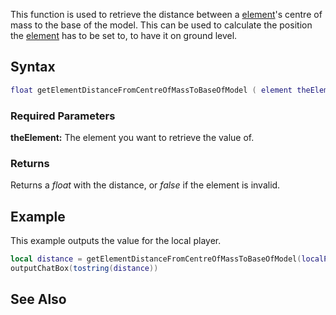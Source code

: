 
{{Client function}}
This function is used to retrieve the distance between a [[/element.md|element]]'s centre of mass to the base of the model. This can be used to calculate the position the [[/element.md|element]] has to be set to, to have it on ground level.
==Syntax==
<syntaxhighlight lang="lua">
float getElementDistanceFromCentreOfMassToBaseOfModel ( element theElement )
</syntaxhighlight>
{{OOP||[[/element.md|element]]:getDistanceFromCentreOfMassToBaseOfModel|distanceFromCentreOfMassToBaseOfModel}}

===Required Parameters===
'''theElement:''' The element you want to retrieve the value of.

===Returns===
Returns a ''float'' with the distance, or ''false'' if the element is invalid.

==Example==
This example outputs the value for the local player.
<syntaxhighlight lang="lua">
local distance = getElementDistanceFromCentreOfMassToBaseOfModel(localPlayer)
outputChatBox(tostring(distance))
</syntaxhighlight>

==See Also==
{{Client element functions}}